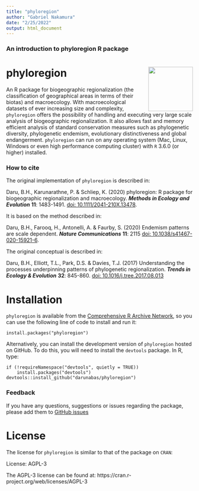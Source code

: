 ```yaml
---
title: "phyloregion"
author: "Gabriel Nakamura"
date: "2/25/2022"
output: html_document
---
```


### An introduction to phyloregion R package

# phyloregion <img src='www/logo_phylo.png' align="right" width="120" />

An R package for biogeographic regionalization (the classification of geographical areas in terms of their biotas) and macroecology. With macroecological datasets of ever increasing size and complexity, `phyloregion` offers the possibility of handling and executing very large scale analysis of biogeographic regionalization. It also allows fast and memory efficient analysis of standard conservation measures such as phylogenetic diversity, phylogenetic endemism, evolutionary distinctiveness and global endangerment. `phyloregion` can run on any operating system (Mac, Linux, Windows or even high performance computing cluster) with `R` 3.6.0 (or higher) installed.



### How to cite
The original implementation of ```phyloregion``` is described in:

Daru, B.H., Karunarathne, P. & Schliep, K. (2020) phyloregion: R package for biogeographic regionalization and macroecology. **_Methods in Ecology and Evolution_** __11__: 1483-1491. [doi: 10.1111/2041-210X.13478](https://doi.org/10.1111/2041-210X.13478).

It is based on the method described in:

Daru, B.H., Farooq, H., Antonelli, A. & Faurby, S. (2020) Endemism patterns are scale dependent. **_Nature Communications_** __11__: 2115 [doi: 10.1038/s41467-020-15921-6](https://doi.org/10.1038/s41467-020-15921-6). 

The original conceptual is described in:

Daru, B.H., Elliott, T.L., Park, D.S. & Davies, T.J. (2017) Understanding the processes underpinning patterns of phylogenetic regionalization. **_Trends in Ecology & Evolution_** __32__: 845-860. [doi: 10.1016/j.tree.2017.08.013](http://dx.doi.org/10.1016/j.tree.2017.08.013)

# Installation

`phyloregion` is available from the [Comprehensive R Archive Network](https://CRAN.R-project.org/package=phyloregion), so you can use the following line of code to install and run it:

```
install.packages("phyloregion")
```

Alternatively, you can install the development version of `phyloregion` hosted on GitHub. To do this, you will need to install the `devtools` package. In R, type:

```
if (!requireNamespace("devtools", quietly = TRUE)) 
    install.packages("devtools") 
devtools::install_github("darunabas/phyloregion")
```

### Feedback
If you have any questions, suggestions or issues regarding the package, please add them to [GitHub issues](https://github.com/darunabas/phyloregion/issues)


# License

The license for `phyloregion` is similar to that of the package on `CRAN`:

License: AGPL-3

The AGPL-3 license can be found at: https://cran.r-project.org/web/licenses/AGPL-3

